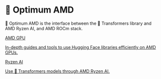 <!--Copyright 2023 The HuggingFace Team. All rights reserved.
Licensed under the MIT License.
-->

# 🤗 Optimum AMD

🤗 Optimum AMD is the interface between the 🤗 Transformers library and AMD Ryzen AI, and AMD ROCm stack.

<div class="mt-10">
  <div class="w-full flex flex-col space-y-4 md:space-y-0 md:grid md:grid-cols-2 md:gap-y-4 md:gap-x-5">
    <a class="!no-underline border dark:border-gray-700 p-5 rounded-lg shadow hover:shadow-lg" href="./amdgpu/overview">
      <div class="w-full text-center bg-gradient-to-br from-indigo-400 to-indigo-500 rounded-lg py-1.5 font-semibold mb-5 text-white text-lg leading-relaxed">
        AMD GPU
      </div>
      <p class="text-gray-700">
        In-depth guides and tools to use Hugging Face libraries efficiently on AMD GPUs.
      </p>
    </a>
    <a
      class="!no-underline border dark:border-gray-700 p-5 rounded-lg shadow hover:shadow-lg"
      href="./ryzenai/overview"
    >
      <div class="w-full text-center bg-gradient-to-br from-purple-400 to-purple-500 rounded-lg py-1.5 font-semibold mb-5 text-white text-lg leading-relaxed">
        Ryzen AI
      </div>
      <p class="text-gray-700">Use 🤗 Transformers models through AMD Ryzen AI.</p>
    </a>
  </div>
</div>
